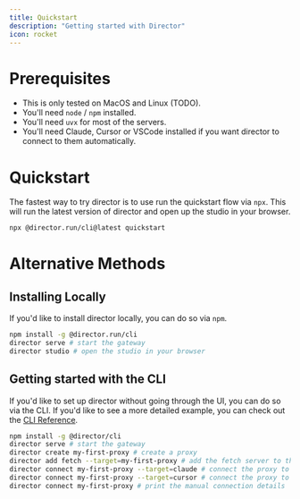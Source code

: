 ```yaml
---
title: Quickstart
description: "Getting started with Director"
icon: rocket
---
```


# Prerequisites

- This is only tested on MacOS and Linux (TODO).
- You'll need `node` / `npm` installed.
- You'll need `uvx` for most of the servers. 
- You'll need Claude, Cursor or VSCode installed if you want director to connect to them automatically.


# Quickstart

The fastest way to try director is to use run the quickstart flow via `npx`. This will run the latest version of director and open up the studio in your browser.

```bash
npx @director.run/cli@latest quickstart
```

# Alternative Methods

## Installing Locally

If you'd like to install director locally, you can do so via `npm`.

```bash
npm install -g @director.run/cli
director serve # start the gateway
director studio # open the studio in your browser
```

## Getting started with the CLI

If you'd like to set up director without going through the UI, you can do so via the CLI. If you'd like to see a more detailed example, you can check out the [CLI Reference](../sdk/cli).

```bash
npm install -g @director/cli
director serve # start the gateway
director create my-first-proxy # create a proxy
director add fetch --target=my-first-proxy # add the fetch server to the proxy
director connect my-first-proxy --target=claude # connect the proxy to Claude
director connect my-first-proxy --target=cursor # connect the proxy to Cursor
director connect my-first-proxy # print the manual connection details
```
